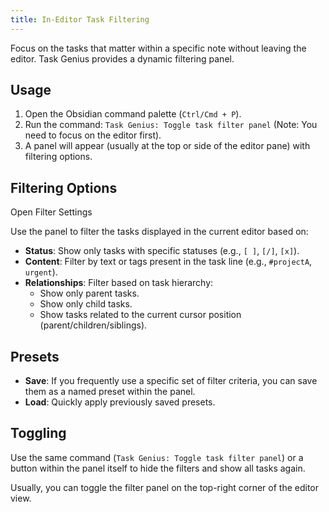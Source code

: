 ```yaml
---
title: In-Editor Task Filtering
---
```


Focus on the tasks that matter within a specific note without leaving the editor. Task Genius provides a dynamic filtering panel.

## Usage

1.  Open the Obsidian command palette (`Ctrl/Cmd + P`).
2.  Run the command: `Task Genius: Toggle task filter panel` (Note: You need to focus on the editor first).
3.  A panel will appear (usually at the top or side of the editor pane) with filtering options.

## Filtering Options

<DeepLinkButton href="obsidian://task-genius/settings?tab=task-filter">
  Open Filter Settings
</DeepLinkButton>
<DeepLinkFallback />

Use the panel to filter the tasks displayed in the current editor based on:

- **Status**: Show only tasks with specific statuses (e.g., `[ ]`, `[/]`, `[x]`).
- **Content**: Filter by text or tags present in the task line (e.g., `#projectA`, `urgent`).
- **Relationships**: Filter based on task hierarchy:
  - Show only parent tasks.
  - Show only child tasks.
  - Show tasks related to the current cursor position (parent/children/siblings).

## Presets

- **Save**: If you frequently use a specific set of filter criteria, you can save them as a named preset within the panel.
- **Load**: Quickly apply previously saved presets.

## Toggling

Use the same command (`Task Genius: Toggle task filter panel`) or a button within the panel itself to hide the filters and show all tasks again.

Usually, you can toggle the filter panel on the top-right corner of the editor view.
